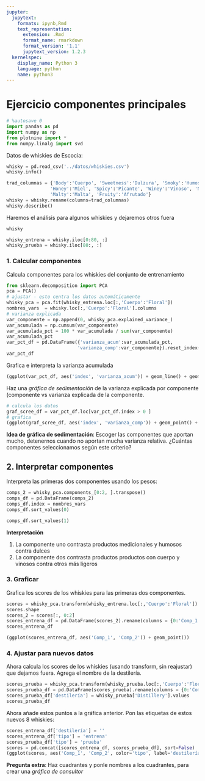 ```yaml
---
jupyter:
  jupytext:
    formats: ipynb,Rmd
    text_representation:
      extension: .Rmd
      format_name: rmarkdown
      format_version: '1.1'
      jupytext_version: 1.2.3
  kernelspec:
    display_name: Python 3
    language: python
    name: python3
---
```


# Ejercicio componentes principales

```python
# %autosave 0
import pandas as pd
import numpy as np
from plotnine import *
from numpy.linalg import svd
```

Datos de whiskies de Escocia:

```python
whisky = pd.read_csv('../datos/whiskies.csv')
whisky.info()
```

```python
trad_columnas = {'Body':'Cuerpo', 'Sweetness':'Dulzura', 'Smoky':'Humoso', 'Tobacco':'Tabaco',
                'Honey':'Miel', 'Spicy':'Picante', 'Winey':'Vinoso', 'Nutty':'Nuez',
                'Malty':'Malta', 'Fruity':'Afrutado'}
whisky = whisky.rename(columns=trad_columnas)
whisky.describe()
```

Haremos el análisis para algunos whiskies y dejaremos otros fuera

```python
whisky
```

```python
whisky_entrena = whisky.iloc[0:80, :]
whisky_prueba = whisky.iloc[80:, :]
```

### 1. Calcular componentes


Calcula componentes para los whiskies del conjunto de entrenamiento

```python
from sklearn.decomposition import PCA
pca = PCA()
# ajustar - esto centra los datos automáticamente
whisky_pca = pca.fit(whisky_entrena.loc[:,'Cuerpo':'Floral'])
nombres_vars  = whisky.loc[:,'Cuerpo':'Floral'].columns
# varianza explicada
var_componente = np.append(0, whisky_pca.explained_variance_)
var_acumulada = np.cumsum(var_componente)
var_acumulada_pct = 100 * var_acumulada / sum(var_componente)
var_acumulada_pct
var_pct_df = pd.DataFrame({'varianza_acum':var_acumulada_pct,
                          'varianza_comp':var_componente}).reset_index()
var_pct_df
```

Grafica e interpreta la varianza acumulada

```python
(ggplot(var_pct_df, aes('index', 'varianza_acum')) + geom_line() + geom_point())
```

Haz una *gráfica de sedimentación* de la varianza explicada por componente (componente vs varianza explicada de la componente.

```python
# calcula los datos
graf_scree_df = var_pct_df.loc[var_pct_df.index > 0 ]
# grafica
(ggplot(graf_scree_df, aes('index', 'varianza_comp')) + geom_point() + geom_line())
```

**Idea de gráfica de sedimentación**: Escoger las componentes que aportan mucho, detenernos cuando no aportan mucha 
    varianza relativa. ¿Cuántas componentes seleccionamos según este criterio?


## 2. Interpretar componentes


Interpreta las primeras dos componentes usando los pesos:

```python
comps_2 = whisky_pca.components_[0:2, ].transpose()
comps_df = pd.DataFrame(comps_2)
comps_df.index = nombres_vars
comps_df.sort_values(0)

```

```python
comps_df.sort_values(1)

```

**Interpretación**

1. La componente uno contrasta productos medicionales y humosos contra dulces
2. La componente dos contrasta productos productos con cuerpo y vinosos contra otros más ligeros


### 3. Graficar


Grafica los scores de los whiskies para las primeras dos componentes. 

```python
scores = whisky_pca.transform(whisky_entrena.loc[:,'Cuerpo':'Floral'])
scores.shape
scores_2 = scores[:, 0:2]
scores_entrena_df = pd.DataFrame(scores_2).rename(columns = {0:'Comp_1', 1:'Comp_2'})
scores_entrena_df
```

```python
(ggplot(scores_entrena_df, aes('Comp_1', 'Comp_2')) + geom_point())
```

### 4. Ajustar para nuevos datos


Ahora calcula los scores de los whiskies (usando transform, sin reajustar) que dejamos fuera. Agrega el nombre de la destilería.

```python
scores_prueba = whisky_pca.transform(whisky_prueba.loc[:,'Cuerpo':'Floral'])[: ,0:2]
scores_prueba_df = pd.DataFrame(scores_prueba).rename(columns = {0:'Comp_1', 1:'Comp_2'})
scores_prueba_df['destilería'] = whisky_prueba['Distillery'].values
scores_prueba_df
```

Ahora añade estos puntos a la gráfica anterior. Pon las etiquetas de estos nuevos 8 whiskies:

```python
scores_entrena_df['destilería'] = ''
scores_entrena_df['tipo'] = 'entrena'
scores_prueba_df['tipo'] = 'prueba'
scores = pd.concat([scores_entrena_df, scores_prueba_df], sort=False)
(ggplot(scores, aes('Comp_1', 'Comp_2', color='tipo', label='destilería')) + geom_point() + geom_text())
```

**Pregunta extra**: Haz cuadrantes y ponle nombres a los cuadrantes, para crear una *gráfica de consultor*
